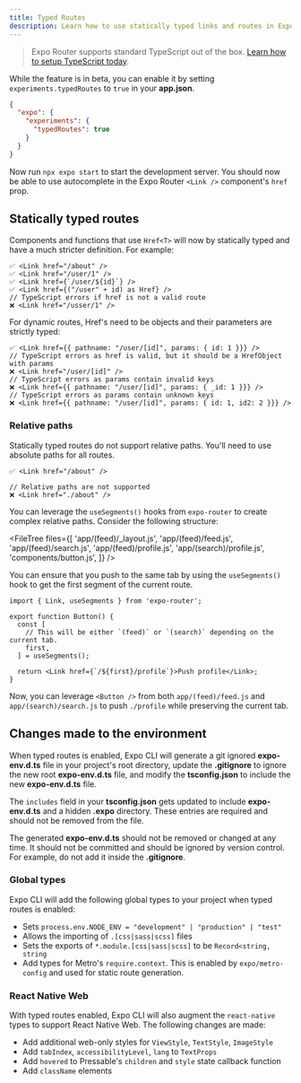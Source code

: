 ```yaml
---
title: Typed Routes
description: Learn how to use statically typed links and routes in Expo Router
---
```



> Expo Router supports standard TypeScript out of the box. [Learn how to setup TypeScript today](/guides/typescript/).

While the feature is in beta, you can enable it by setting `experiments.typedRoutes` to `true` in your **app.json**.

```json app.json
{
  "expo": {
    "experiments": {
      "typedRoutes": true
    }
  }
}
```

Now run `npx expo start` to start the development server. You should now be able to use autocomplete in the Expo Router `<Link />` component's `href` prop.

## Statically typed routes

Components and functions that use `Href<T>` will now by statically typed and have a much stricter definition. For example:

```tsx
✅ <Link href="/about" />
✅ <Link href="/user/1" />
✅ <Link href={`/user/${id}`} />
✅ <Link href={("/user" + id) as Href} />
// TypeScript errors if href is not a valid route
❌ <Link href="/usser/1" />
```

For dynamic routes, Href's need to be objects and their parameters are strictly typed:

```tsx
✅ <Link href={{ pathname: "/user/[id]", params: { id: 1 }}} />
// TypeScript errors as href is valid, but it should be a HrefObject with params
❌ <Link href="/user/[id]" />
// TypeScript errors as params contain invalid keys
❌ <Link href={{ pathname: "/user/[id]", params: { _id: 1 }}} />
// TypeScript errors as params contain unknown keys
❌ <Link href={{ pathname: "/user/[id]", params: { id: 1, id2: 2 }}} />
```

### Relative paths

Statically typed routes do not support relative paths. You'll need to use absolute paths for all routes.

```tsx
✅ <Link href="/about" />

// Relative paths are not supported
❌ <Link href="./about" />
```

You can leverage the `useSegments()` hooks from `expo-router` to create complex relative paths. Consider the following structure:

<FileTree
  files={[
    'app/(feed)/_layout.js',
    'app/(feed)/feed.js',
    'app/(feed)/search.js',
    'app/(feed)/profile.js',
    'app/(search)/profile.js',
    'components/button.js',
  ]}
/>

You can ensure that you push to the same tab by using the `useSegments()` hook to get the first segment of the current route.

```tsx button.js
import { Link, useSegments } from 'expo-router';

export function Button() {
  const [
    // This will be either `(feed)` or `(search)` depending on the current tab.
    first,
  ] = useSegments();

  return <Link href={`/${first}/profile`}>Push profile</Link>;
}
```

Now, you can leverage `<Button />` from both `app/(feed)/feed.js` and `app/(search)/search.js` to push `./profile` while preserving the current tab.

## Changes made to the environment

When typed routes is enabled, Expo CLI will generate a git ignored **expo-env.d.ts** file in your project's root directory, update the **.gitignore** to ignore the new root **expo-env.d.ts** file, and modify the **tsconfig.json** to include the new **expo-env.d.ts** file.

The `includes` field in your **tsconfig.json** gets updated to include **expo-env.d.ts** and a hidden **.expo** directory. These entries are required and should not be removed from the file.

The generated **expo-env.d.ts** should not be removed or changed at any time. It should not be committed and should be ignored by version control. For example, do not add it inside the **.gitignore**.

### Global types

Expo CLI will add the following global types to your project when typed routes is enabled:

- Sets `process.env.NODE_ENV = "development" | "production" | "test"`
- Allows the importing of `.[css|sass|scss]` files
- Sets the exports of `*.module.[css|sass|scss]` to be `Record<string, string`
- Add types for Metro's `require.context`. This is enabled by `expo/metro-config` and used for static route generation.

### React Native Web

With typed routes enabled, Expo CLI will also augment the `react-native` types to support React Native Web. The following changes are made:

- Add additional web-only styles for `ViewStyle`, `TextStyle`, `ImageStyle`
- Add `tabIndex`, `accessibilityLevel`, `lang` to `TextProps`
- Add `hovered` to Pressable's `children` and `style` state callback function
- Add `className` elements
